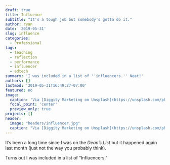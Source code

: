 ```yaml
---
draft: true
title: Influence
subtitle: "It's a tough job but somebody's gotta do it."
author: ryan
date: '2019-05-31'
slug: influence
categories:
  - Professional
tags:
  - teaching
  - reflection
  - performance
  - influencer
  - edtech
summary: 'I was included in a list of ''influencers.'' Neat!'
authors: []
lastmod: '2019-05-31T16:49:27-07:00'
featured: no
image:
  caption: 'Via [Diggity Marketing on Unsplash](https://unsplash.com/photos/QFZ_72_NxIQ)'
  focal_point: 'center'
  preview_only: true
projects: []
header:
  image: "headers/influencer.jpg"
  caption: "Via [Diggity Marketing on Unsplash](https://unsplash.com/photos/QFZ_72_NxIQ)"
---
```


It's been a long time since I was on the _Dean's List_ but it happened again last month (just not the way you probably think).

Turns out I was included in a list of "Influencers." 
